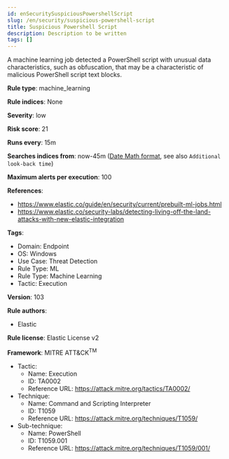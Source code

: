 ```yaml
---
id: enSecuritySuspiciousPowershellScript
slug: /en/security/suspicious-powershell-script
title: Suspicious Powershell Script
description: Description to be written
tags: []
---
```


<div id="suspicious-powershell-script"></div>

A machine learning job detected a PowerShell script with unusual data characteristics, such as obfuscation, that may be a characteristic of malicious PowerShell script text blocks.

**Rule type**: machine_learning

**Rule indices**: None

**Severity**: low

**Risk score**: 21

**Runs every**: 15m

**Searches indices from**: now-45m ([Date Math format](((ref))/common-options.html#date-math), see also <DocLink id="enSecurityRulesUiCreate" section="set-the-rules-schedule">`Additional look-back time`</DocLink>)

**Maximum alerts per execution**: 100

**References**: 

* https://www.elastic.co/guide/en/security/current/prebuilt-ml-jobs.html
* https://www.elastic.co/security-labs/detecting-living-off-the-land-attacks-with-new-elastic-integration

**Tags**: 

* Domain: Endpoint
* OS: Windows
* Use Case: Threat Detection
* Rule Type: ML
* Rule Type: Machine Learning
* Tactic: Execution

**Version**: 103

**Rule authors**: 

* Elastic

**Rule license**: Elastic License v2

**Framework**: MITRE ATT&CK<sup>TM</sup>

* Tactic:
    * Name: Execution
    * ID: TA0002
    * Reference URL: https://attack.mitre.org/tactics/TA0002/
* Technique:
    * Name: Command and Scripting Interpreter
    * ID: T1059
    * Reference URL: https://attack.mitre.org/techniques/T1059/
* Sub-technique:
    * Name: PowerShell
    * ID: T1059.001
    * Reference URL: https://attack.mitre.org/techniques/T1059/001/

